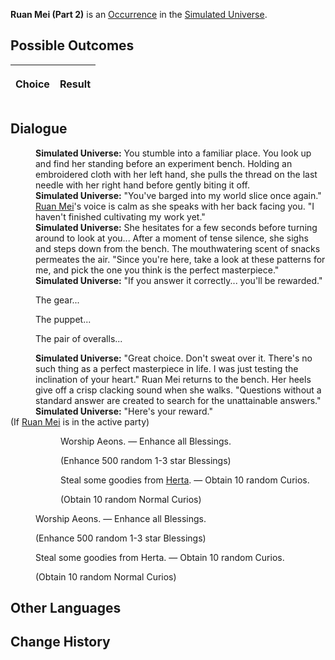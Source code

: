 {{Simulated Universe Event Infobox
|title         = Ruan Mei (Part 2)
|image         = Random Event 5.png
|type          =
|domains_su    = Occurrence
|domains_ext   = Occurrence
|domains_swarm = 
|domains_gng   = 
|requirements  =
|prev          = {{tx}}
|next          = {{tx}}
|indexRewards  =
|characters    = Herta;Ruan Mei
}}
'''Ruan Mei (Part 2)''' is an [[Simulated Universe/Occurrence|Occurrence]] in the [[Simulated Universe]].

==Possible Outcomes==
{| class="article-table"
!Choice
!Result

|}

<!--
==Gameplay Notes==

-->
==Dialogue==
{{Dialogue Start}}
:'''Simulated Universe:''' You stumble into a familiar place. You look up and find her standing before an experiment bench. Holding an embroidered cloth with her left hand, she pulls the thread on the last needle with her right hand before gently biting it off.
:'''Simulated Universe:''' "You've barged into my world slice once again." [[Ruan Mei]]'s voice is calm as she speaks with her back facing you. "I haven't finished cultivating my work yet."
:'''Simulated Universe:''' She hesitates for a few seconds before turning around to look at you... After a moment of tense silence, she sighs and steps down from the bench. The mouthwatering scent of snacks permeates the air. "Since you're here, take a look at these patterns for me, and pick the one you think is the perfect masterpiece."
:'''Simulated Universe:''' "If you answer it correctly... you'll be rewarded."
:{{DIcon|Arrow}} The gear...
:{{DIcon|Arrow}} The puppet...
:{{DIcon|Arrow}} The pair of overalls...
:'''Simulated Universe:''' "Great choice. Don't sweat over it. There's no such thing as a perfect masterpiece in life. I was just testing the inclination of your heart." Ruan Mei returns to the bench. Her heels give off a crisp clacking sound when she walks. "Questions without a standard answer are created to search for the unattainable answers."
:'''Simulated Universe:''' "Here's your reward."
;(If [[Ruan Mei]] is in the active party){{Verify}}
:{{SU Special Dialogue|Ruan Mei|You are... Ruan Mei?|Enhance all Blessings. Gain 10 random Curio(s).}}
::{{DIcon|Star}} Worship Aeons. &mdash; Enhance all Blessings.
::;(Enhance 500 random 1-3 star Blessings)
::{{DIcon|Star}} Steal some goodies from [[Herta]]. &mdash; Obtain 10 random Curios.
::;(Obtain 10 random Normal Curios)
:{{DIcon|Star}} Worship Aeons. &mdash; Enhance all Blessings.
:;(Enhance 500 random 1-3 star Blessings)
:{{DIcon|Star}} Steal some goodies from Herta. &mdash; Obtain 10 random Curios.
:;(Obtain 10 random Normal Curios)
{{Dialogue End}}

==Other Languages==
{{Other Languages
|en   = Ruan Mei (Part 2)
|zhs  = 阮•梅（其二）
|zht  = 阮•梅（其二）
|ja   = ルアン・メェイ（2）
|ko   = 완•매 (2)
|es   = Ruan Mei II
|fr   = Ruan Mei (partie 2)
|ru   = Жуань Мэй II
|th   = Ruan Mei (2)
|vi   = Ruan Mei 2
|de   = Ruan Mei (Teil 2)
|id   = Ruan Mei (2)
|pt   = Ruan Mei (Parte 2)
}}

==Change History==
{{Change History|<!--unknown-->}}

